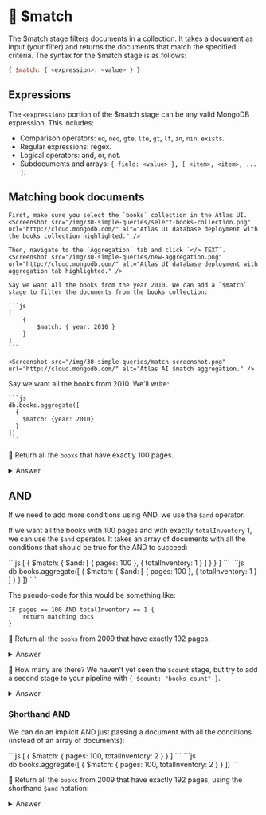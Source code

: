 
# 👐 $match

The [$match](https://www.mongodb.com/docs/manual/reference/operator/aggregation/match/) stage filters documents in a collection. It takes a document as input (your filter) and returns the documents that match the specified criteria. The syntax for the $match stage is as follows:

```js
{ $match: { <expression>: <value> } }
```

## Expressions

The `<expression>` portion of the $match stage can be any valid MongoDB expression. This includes:

* Comparison operators: `eq`, `neq`, `gte`, `lte`, `gt`, `lt`, `in`, `nin`, `exists`.
* Regular expressions: regex.
* Logical operators: and, or, not.
* Subdocuments and arrays: `{ field: <value> }, [ <item>, <item>, ... ]`.

## Matching book documents

<Tabs groupId="aggregations">
  <TabItem value="atlas" label="Atlas UI">

    First, make sure you select the `books` collection in the Atlas UI. 
    <Screenshot src="/img/30-simple-queries/select-books-collection.png" url="http://cloud.mongodb.com/" alt="Atlas UI database deployment with the books collection highlighted." />

    Then, navigate to the `Aggregation` tab and click `</> TEXT`.
    <Screenshot src="/img/30-simple-queries/new-aggregation.png" url="http://cloud.mongodb.com/" alt="Atlas UI database deployment with aggregation tab highlighted." />

    Say we want all the books from the year 2010. We can add a `$match` stage to filter the documents from the books collection:

    ```js
    [
        {
            $match: { year: 2010 }
        }
    ]
    ```

    <Screenshot src="/img/30-simple-queries/match-screenshot.png" url="http://cloud.mongodb.com/" alt="Atlas AI $match aggregation." />

  </TabItem>
  <TabItem value="mongodb-shell" label="MongoDB Shell">
    Say we want all the books from 2010. We'll write:

    ```js
    db.books.aggregate([
      {
        $match: {year: 2010}
      }
    ])
    ```
  </TabItem>
</Tabs>


👐 Return all the `books` that have exactly 100 pages.

<details>
<summary>Answer</summary>
<div>

<Tabs groupId="aggregations">
  <TabItem value="atlas" label="Atlas UI">
```js
[
  {
    $match: { pages: 100 }
  }
]
```

  </TabItem>
  <TabItem value="mongodb-shell" label="MongoDB Shell">
```js
db.books.aggregate([
  {
    $match: { pages: 100 }
  }
])
```
  </TabItem>
</Tabs>


</div>
</details>

## AND

If we need to add more conditions using AND, we use the `$and` operator.

If we want all the books with 100 pages and with exactly `totalInventory` 1, we can use the `$and` operator. It takes an array of documents with all the conditions that should be true for the AND to succeed:

<Tabs groupId="aggregations">
  <TabItem value="atlas" label="Atlas UI">
```js
[
  {
    $match: {
      $and: [
        { pages: 100 },
        { totalInventory: 1 }
      ]
    }
  }
]
```
  </TabItem>
  <TabItem value="mongodb-shell" label="MongoDB Shell">
```js
db.books.aggregate([
  {
    $match: { 
      $and: [
        { pages: 100 }, 
        { totalInventory: 1 }
      ]
    }
  }
])
```
  </TabItem>
</Tabs>

The pseudo-code for this would be something like:

```
IF pages == 100 AND totalInventory == 1 {
    return matching docs
}
```

👐 Return all the `books` from 2009 that have exactly 192 pages.

<details>
<summary>Answer</summary>
<div>

<Tabs groupId="aggregations">
  <TabItem value="atlas" label="Atlas UI">
```js
[
  {
    $match: {
      $and: [
        { pages: 192 },
        { year: 2009 }
      ]
    }
  }
]
```
  </TabItem>
  <TabItem value="mongodb-shell" label="MongoDB Shell">
```js
db.books.aggregate([
  { 
    $match: {
      $and: [
        { pages: 192 }, 
        { year: 2009 }
      ]
    } 
  }
])
```
  </TabItem>
</Tabs>

</div>
</details>

👐 How many are there? We haven't yet seen the `$count` stage, but try to add a second stage to your pipeline with `{ $count: "books_count" }`.

<details>
<summary>Answer</summary>
<div>

<Tabs groupId="aggregations">
  <TabItem value="atlas" label="Atlas UI">
```js
[
    {
        $match: {
            $and: [
                { pages: 100 },
                { year: 2015 }
            ]
        }
    },
    {
        $count: "books_count"
    }
]
```
  </TabItem>
  <TabItem value="mongodb-shell" label="MongoDB Shell">
```js
db.books.aggregate(
  [
    { $match: {$and: [{pages: 100}, {year: 2015}]} },
    { $count: "books_count" }
  ]
)
```
  </TabItem>
</Tabs>
</div>
</details>

### Shorthand AND

We can do an implicit AND just passing a document with all the conditions (instead of an array of documents):

<Tabs groupId="aggregations">
  <TabItem value="atlas" label="Atlas UI">
```js
[
  {
    $match: { pages: 100, totalInventory: 2 }
  }
]
```
  </TabItem>
  <TabItem value="mongodb-shell" label="MongoDB Shell">
```js
db.books.aggregate([
  {
    $match: { pages: 100, totalInventory: 2 }
  }
])
```
  </TabItem>
</Tabs>


👐 Return all the `books` from 2009 that have exactly 192 pages, using the shorthand `$and` notation:

<details>
<summary>Answer</summary>
<div>

<Tabs groupId="aggregations">
  <TabItem value="atlas" label="Atlas UI">
```js
[
    {
        $match: {pages: 192, year: 2009}
    }
]
```
  </TabItem>
  <TabItem value="mongodb-shell" label="MongoDB Shell">
```js
db.books.aggregate([{$match: {pages: 192, year: 2009}}])
```
  </TabItem>
</Tabs>
</div>
</details>
